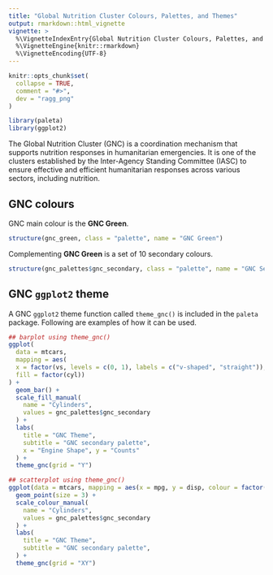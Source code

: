 ```yaml
---
title: "Global Nutrition Cluster Colours, Palettes, and Themes"
output: rmarkdown::html_vignette
vignette: >
  %\VignetteIndexEntry{Global Nutrition Cluster Colours, Palettes, and Themes}
  %\VignetteEngine{knitr::rmarkdown}
  %\VignetteEncoding{UTF-8}
---
```


```r
knitr::opts_chunk$set(
  collapse = TRUE,
  comment = "#>",
  dev = "ragg_png"
)
```

```r
library(paleta)
library(ggplot2)
```

The Global Nutrition Cluster (GNC) is a coordination mechanism that supports nutrition responses in humanitarian emergencies. It is one of the clusters established by the Inter-Agency Standing Committee (IASC) to ensure effective and efficient humanitarian responses across various sectors, including nutrition.

## GNC colours

GNC main colour is the **GNC Green**.

```r
structure(gnc_green, class = "palette", name = "GNC Green")
```

Complementing **GNC Green** is a set of 10 secondary colours.

```r
structure(gnc_palettes$gnc_secondary, class = "palette", name = "GNC Secondary")
```

## GNC `ggplot2` theme

A GNC `ggplot2` theme function called `theme_gnc()` is included in the `paleta` package. Following are examples of how it can be used.

```r
## barplot using theme_gnc()
ggplot(
  data = mtcars,
  mapping = aes(
  x = factor(vs, levels = c(0, 1), labels = c("v-shaped", "straight")),
  fill = factor(cyl))
) +
  geom_bar() +
  scale_fill_manual(
    name = "Cylinders", 
    values = gnc_palettes$gnc_secondary
  ) +
  labs(
    title = "GNC Theme",
    subtitle = "GNC secondary palette",
    x = "Engine Shape", y = "Counts"
  ) +
  theme_gnc(grid = "Y")
```

```r
## scatterplot using theme_gnc()
ggplot(data = mtcars, mapping = aes(x = mpg, y = disp, colour = factor(cyl))) +
  geom_point(size = 3) +
  scale_colour_manual(
    name = "Cylinders", 
    values = gnc_palettes$gnc_secondary
  ) +
  labs(
    title = "GNC Theme",
    subtitle = "GNC secondary palette",
  ) +
  theme_gnc(grid = "XY")
```


